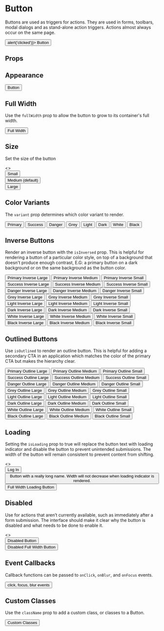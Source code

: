
<Meta
  title="Components/Button"
  component={Button}
/>

# Button

Buttons are used as triggers for actions.
They are used in forms, toolbars, modal dialogs and as stand-alone action triggers.
Actions almost always occur on the same page.

<Canvas isExpanded>
  <Button onClick={() => alert('clicked')}>
    Button
  </Button>
</Canvas>

## Props

<ArgsTable of={Button} />

## Appearance

<Canvas>
  <Story name="Button">
     <Button>
      Button
    </Button>
  </Story>
</Canvas>

## Full Width

Use the `fullWidth` prop to allow the button to grow to its container's full width.

<Canvas>
  <Story name="Full Width">
    <Button fullWidth>
      Full Width
    </Button>
  </Story>
</Canvas>

## Size

Set the size of the button

<Canvas>
  <Story name="Size">
    <>
    <div style={{ marginBottom: '1rem'}}>
      <Button size="sm">
        Small
      </Button>
    </div>
    <div style={{ marginBottom: '1rem'}}>
      <Button>
        Medium (default)
      </Button>
    </div>
    <div>
      <Button size="lg">
        Large
      </Button>
    </div>
    </>
  </Story>
</Canvas>

## Color Variants

The `variant` prop determines which color variant to render.

<Canvas>
  <Story name="Colors">
    <Box childGap="sm" className="m-bottom-md" direction="row">
      <Button variant="primary" className="m-right-sm">
        Primary
      </Button>
      <Button variant="success">
        Success
      </Button>
      <Button variant="danger">
        Danger
      </Button>
      <Button variant="grey">
        Grey
      </Button>
      <Button variant="light">
        Light
      </Button>
      <Button variant="dark">
        Dark
      </Button>
      <Button variant="white">
        White
      </Button>
      <Button variant="black">
        Black
      </Button>
    </Box>
  </Story>
</Canvas>

## Inverse Buttons

Render an inverse button with the `isInversed` prop. This is helpful for rendering a button of a particular color style,
on top of a background that doesn't produce enough contrast, E.G: a primary button on a dark background or on the same background
as the button color.

<Canvas>
  <Story name="Inverse">
    <div className="m-bottom-md p-sm background-color-primary">
      <Button variant="primary" isInversed size="lg" className="m-right-sm">
        Primary Inverse Large
      </Button>
      <Button variant="primary" isInversed className="m-right-sm">
        Primary Inverse Medium
      </Button>
      <Button variant="primary" isInversed size="sm">
        Primary Inverse Small
      </Button>
    </div>
    <div className="m-bottom-md p-sm background-color-success">
      <Button variant="success" isInversed size="lg" className="m-right-sm">
        Success Inverse Large
      </Button>
      <Button variant="success" isInversed className="m-right-sm">
        Success Inverse Medium
      </Button>
      <Button variant="success" isInversed size="sm">
        Success Inverse Small
      </Button>
    </div>
    <div className="m-bottom-md p-sm background-color-danger">
      <Button variant="danger" isInversed size="lg" className="m-right-sm">
        Danger Inverse Large
      </Button>
      <Button variant="danger" isInversed className="m-right-sm">
        Danger Inverse Medium
      </Button>
      <Button variant="danger" isInversed size="sm">
        Danger Inverse Small
      </Button>
    </div>
    <div className="m-bottom-md p-sm background-color-grey">
      <Button variant="grey" isInversed size="lg" className="m-right-sm">
        Grey Inverse Large
      </Button>
      <Button variant="grey" isInversed className="m-right-sm">
        Grey Inverse Medium
      </Button>
      <Button variant="grey" isInversed size="sm">
        Grey Inverse Small
      </Button>
    </div>
    <div className="m-bottom-md p-sm background-color-light">
      <Button variant="light" isInversed size="lg" className="m-right-sm">
        Light Inverse Large
      </Button>
      <Button variant="light" isInversed className="m-right-sm">
        Light Inverse Medium
      </Button>
      <Button variant="light" isInversed size="sm">
        Light Inverse Small
      </Button>
    </div>
    <div className="m-bottom-md p-sm background-color-dark">
      <Button variant="dark" isInversed size="lg" className="m-right-sm">
        Dark Inverse Large
      </Button>
      <Button variant="dark" isInversed className="m-right-sm">
        Dark Inverse Medium
      </Button>
      <Button variant="dark" isInversed size="sm">
        Dark Inverse Small
      </Button>
    </div>
    <div className="m-bottom-md p-sm background-color-white">
      <Button variant="white" isInversed size="lg" className="m-right-sm">
        White Inverse Large
      </Button>
      <Button variant="white" isInversed className="m-right-sm">
        White Inverse Medium
      </Button>
      <Button variant="white" isInversed size="sm">
        White Inverse Small
      </Button>
    </div>
    <div className="m-bottom-md p-sm background-color-black">
      <Button variant="black" isInversed size="lg" className="m-right-sm">
        Black Inverse Large
      </Button>
      <Button variant="black" isInversed className="m-right-sm">
        Black Inverse Medium
      </Button>
      <Button variant="black" isInversed size="sm">
        Black Inverse Small
      </Button>
    </div>
  </Story>
</Canvas>

## Outlined Buttons

Use `isOutlined` to render an outline button. This is helpful for adding a secondary CTA in an application which matches
the color of the primary CTA but makes the hierarchy clear.

<Canvas>
  <Story name="Outlined">
    <div className="m-bottom-md p-sm background-color-light">
      <Button variant="primary" isOutlined size="lg" className="m-right-sm">
        Primary Outline Large
      </Button>
      <Button variant="primary" isOutlined className="m-right-sm">
        Primary Outline Medium
      </Button>
      <Button variant="primary" isOutlined size="sm">
        Primary Outline Small
      </Button>
    </div>
    <div className="m-bottom-md p-sm background-color-light">
      <Button variant="success" isOutlined size="lg" className="m-right-sm">
        Success Outline Large
      </Button>
      <Button variant="success" isOutlined className="m-right-sm">
        Success Outline Medium
      </Button>
      <Button variant="success" isOutlined size="sm">
        Success Outline Small
      </Button>
    </div>
    <div className="m-bottom-md p-sm background-color-danger">
      <Button variant="danger" isOutlined size="lg" className="m-right-sm">
        Danger Outline Large
      </Button>
      <Button variant="danger" isOutlined className="m-right-sm">
        Danger Outline Medium
      </Button>
      <Button variant="danger" isOutlined size="sm">
        Danger Outline Small
      </Button>
    </div>
    <div className="m-bottom-md p-sm background-color-grey">
      <Button variant="grey" isOutlined size="lg" className="m-right-sm">
        Grey Outline Large
      </Button>
      <Button variant="grey" isOutlined className="m-right-sm">
        Grey Outline Medium
      </Button>
      <Button variant="grey" isOutlined size="sm">
        Grey Outline Small
      </Button>
    </div>
    <div className="m-bottom-md p-sm background-color-light">
      <Button variant="light" isOutlined size="lg" className="m-right-sm">
        Light Outline Large
      </Button>
      <Button variant="light" isOutlined className="m-right-sm">
        Light Outline Medium
      </Button>
      <Button variant="light" isOutlined size="sm">
        Light Outline Small
      </Button>
    </div>
    <div className="m-bottom-md p-sm background-color-dark">
      <Button variant="dark" isOutlined size="lg" className="m-right-sm">
        Dark Outline Large
      </Button>
      <Button variant="dark" isOutlined className="m-right-sm">
        Dark Outline Medium
      </Button>
      <Button variant="dark" isOutlined size="sm">
        Dark Outline Small
      </Button>
    </div>
    <div className="m-bottom-md p-sm background-color-white">
      <Button variant="white" isOutlined size="lg" className="m-right-sm">
        White Outline Large
      </Button>
      <Button variant="white" isOutlined className="m-right-sm">
        White Outline Medium
      </Button>
      <Button variant="white" isOutlined size="sm">
        White Outline Small
      </Button>
    </div>
    <div className="m-bottom-md p-sm background-color-black">
      <Button variant="black" isOutlined size="lg" className="m-right-sm">
        Black Outline Large
      </Button>
      <Button variant="black" isOutlined className="m-right-sm">
        Black Outline Medium
      </Button>
      <Button variant="black" isOutlined size="sm">
        Black Outline Small
      </Button>
    </div>
  </Story>
</Canvas>

## Loading

Setting the `isLoading` prop to true will replace the button text with loading indicator and disable the button to prevent unintended submissions.
The width of the button will remain consistent to prevent content from shifting.

<Canvas>
  <Story name="Loading">
    <>
      <div style={{ marginBottom: '1rem' }}>
        <Button isLoading>
          Log  In
        </Button>
      </div>
      <div style={{ marginBottom: '1rem' }}>
        <Button isLoading>
          Button with a really long name. Width will not decrease when loading indicator is rendered.
        </Button>
      </div>
      <div style={{ marginBottom: '1rem' }}>
        <Button fullWidth isLoading>
          Full Width Loading Button
        </Button>
      </div>
    </>
  </Story>
</Canvas>

## Disabled

Use for actions that aren’t currently available, such as immediately after a form submission.
The interface should make it clear why the button is disabled and what needs to be done to enable it.

<Canvas>
  <Story name="Disabled">
    <>
    <div style={{ marginBottom: '1rem' }}>
      <Button isDisabled>
        Disabled Button
      </Button>
    </div>
    <div style={{ marginBottom: '1rem' }}>
      <Button fullWidth isDisabled>
        Disabled Full Width Button
      </Button>
    </div>
    </>
  </Story>
</Canvas>

## Event Callbacks

Callback functions can be passed to `onClick`, `onBlur`, and `onFocus` events.

<Canvas>
  <Story name="Event Callbacks">
    <Button
      onBlur={action('blur')}
      onClick={action('click')}
      onFocus={action('focus')}
    >
      click, focus, blur events
    </Button>
  </Story>
</Canvas>

## Custom Classes

Use the `className` prop to add a custom class, or classes to a Button.

<Canvas>
  <Story name="Custom Classes">
    <Button className="background-color-secondary">
      Custom Classes
    </Button>
  </Story>
</Canvas>
